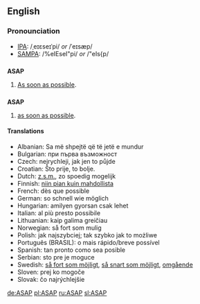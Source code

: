 ==English==

===Pronounciation===
*[[IPA]]: /ˌeɪɛseɪˈpi/ ''or'' /ˈeɪsæp/
*[[SAMPA]]: /%eIEseI"pi/ ''or'' /"eIs{p/

==={{initialism}}===
'''ASAP'''
# [[As soon as possible]].

==={{acronym}}===
'''ASAP'''
# [[as soon as possible]].

====Translations====
<!-- give abbreviations here, if they exist, NOT translation for [[as soon as possible]] -->

* Albanian: Sa më shpejtë që të jetë e mundur
* Bulgarian: при първа възможност
* Czech: nejrychleji, jak jen to půjde
* Croatian: Što prije, to bolje.
* Dutch: [[z.s.m.]], zo spoedig mogelijk
* Finnish: [[niin pian kuin mahdollista]]
* French: dès que possible
* German: so schnell wie möglich
* Hungarian: amilyen gyorsan csak lehet
* Italian: al più presto possibile
* Lithuanian: kaip galima greičiau
* Norwegian: så fort som mulig
* Polish: jak najszybciej; tak szybko jak to możliwe
* Português (BRASIL): o mais rápido/breve possível
* Spanish: tan pronto como sea posible
* Serbian: sto pre je moguce
* Swedish: [[så fort som möjligt]], [[så snart som möjligt]], [[omgående]]
* Sloven: prej ko mogoče
* Slovak: čo najrýchlejšie

[[de:ASAP]]
[[pl:ASAP]]
[[ru:ASAP]]
[[sl:ASAP]]